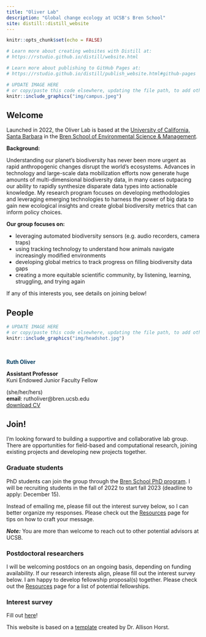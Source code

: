 ```yaml
---
title: "Oliver Lab"
description: "Global change ecology at UCSB's Bren School"
site: distill::distill_website
---
```


```r
knitr::opts_chunk$set(echo = FALSE)

# Learn more about creating websites with Distill at:
# https://rstudio.github.io/distill/website.html

# Learn more about publishing to GitHub Pages at:
# https://rstudio.github.io/distill/publish_website.html#github-pages

```

```r

# UPDATE IMAGE HERE 
# or copy/paste this code elsewhere, updating the file path, to add other images to your site!
knitr::include_graphics("img/campus.jpeg")
```

## Welcome

Launched in 2022, the Oliver Lab is based at the [University of California, Santa Barbara](https://ucsb.edu) in the [Bren School of Environmental Science & Management](https://bren.ucsb.edu). 

**Background:**  

Understanding our planet’s biodiversity has never been more urgent as rapid anthropogenic changes disrupt the world’s ecosystems. Advances in technology and large-scale data mobilization efforts now generate huge amounts of multi-dimensional biodiversity data, in many cases outpacing our ability to rapidly synthesize disparate data types into actionable knowledge. My research program focuses on developing methodologies and leveraging emerging technologies to harness the power of big data to gain new ecological insights and create global biodiversity metrics that can inform policy choices.

**Our group focuses on:**

-   leveraging automated biodiversity sensors (e.g. audio recorders, camera traps)
-   using tracking technology to understand how animals navigate increasingly modified environments
-   developing global metrics to track progress on filling biodiversity data gaps
-   creating a more equitable scientific community, by listening, learning, struggling, and trying again

If any of this interests you, see details on joining below!

## People

::: {.floatting}
```r

# UPDATE IMAGE HERE 
# or copy/paste this code elsewhere, updating the file path, to add other images to your site!
knitr::include_graphics("img/headshot.jpg")
```
<p style="color: white">.  </p>
<p style="color: #033F63">**Ruth Oliver**</p>

**Assistant Professor**  
Kuni Endowed Junior Faculty Fellow  

(she/her/hers)  
**email**: rutholiver\@bren.ucsb.edu  
[download CV](https://drive.google.com/file/d/13GVGIL3lR3GL8LMbU7qVjbRG-Su1kgE5/view?usp=sharing)
:::

  
## Join!

I'm looking forward to building a supportive and collaborative lab group. There are opportunities for field-based and computational research, joining existing projects and developing new projects together.

### Graduate students

PhD students can join the group through the [Bren School PhD program](https://bren.ucsb.edu/phd-environmental-science-and-management).
I will be recruiting students in the fall of 2022 to start fall 2023 (deadline to apply: December 15).

Instead of emailing me, please fill out the interest survey below, so I can better organize my responses. 
Please check out the [Resources](resources.html) page for tips on how to craft your message.  

***Note:*** You are more than welcome to reach out to other potential advisors at UCSB.



### Postdoctoral researchers

I will be welcoming postdocs on an ongoing basis, depending on funding availability. If our research interests align, please fill out the interest survey below. I am happy to develop fellowship proposal(s) together. Please check out the [Resources](resources.html) page for a list of potential fellowships.

### Interest survey

Fill out [here](https://forms.gle/w8uBoMAkmjrUXRgs7)!

This website is based on a [template](https://github.com/allisonhorst/meds-distill-template) created by Dr. Allison Horst.
